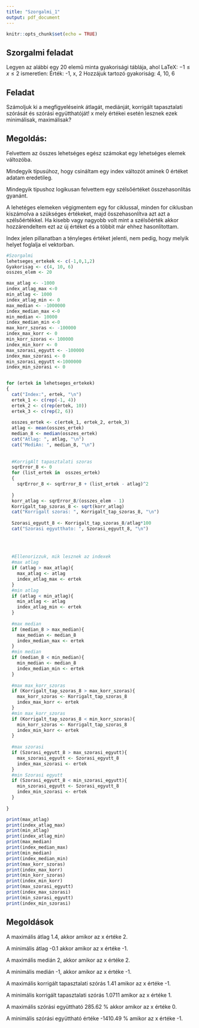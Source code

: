 ```yaml
---
title: "Szorgalmi_1"
output: pdf_document
---
```


```r
knitr::opts_chunk$set(echo = TRUE)
```


## Szorgalmi feladat
Legyen az alábbi egy 20 elemű minta gyakorisági táblája, ahol LaTeX: $-1 \le x \le 2$ ismeretlen:
Érték: -1, x, 2
Hozzájuk tartozó gyakoriság: 4, 10, 6

## Feladat
Számoljuk ki a megfigyeléseink átlagát, mediánját, korrigált tapasztalati szórását és szórási együtthatóját! x mely értékei esetén lesznek ezek minimálisak, maximálisak?

## Megoldás:
Felvettem az összes lehetséges egész számokat egy lehetséges elemek változóba. 

Mindegyik típusúhoz, hogy csináltam egy index változót aminek 0 értéket adatam eredetileg.

Mindegyik típushoz  logikusan felvettem egy szélsőértéket összehasonlítás gyanánt.

A lehetéges elemeken végigmentem egy for ciklussal, minden for ciklusban kiszámolva a szükséges értékeket, majd összehasonlítva azt azt a szélsőértékkel. Ha kisebb vagy nagyobb volt mint a szélsőérték akkor hozzárendeltem ezt az új értéket és a többit már ehhez hasonlítottam.

Index jelen pillanatban a tényleges értéket jelenti, nem pedig, hogy melyik helyet foglalja el vektorban.



```r
#Szorgalmi
lehetseges_ertekek <- c(-1,0,1,2)
Gyakorisag <- c(4, 10, 6)
osszes_elem <- 20

max_atlag <- -1000
index_atlag_max <-0
min_atlag <- 1000
index_atlag_min <- 0
max_median <- -1000000
index_median_max <-0
min_median <- 10000
index_median_min <-0
max_korr_szoras <- -100000
index_max_korr <- 0
min_korr_szoras <- 100000
index_min_korr <- 0
max_szorasi_egyutt <- -100000
index_max_szorasi <- 0
min_szorasi_egyutt <-1000000
index_min_szorasi <- 0


for (ertek in lehetseges_ertekek)
{
  cat("Index:", ertek, "\n")
  ertek_1 <- c(rep(-1, 4))
  ertek_2 <- c(rep(ertek, 10))
  ertek_3 <- c(rep(2, 6))
  
  osszes_ertek <- c(ertek_1, ertek_2, ertek_3)
  atlag <- mean(osszes_ertek)
  median_8 <- median(osszes_ertek)
  cat("Atlag: ", atlag, "\n")
  cat("MediAn: ", median_8, "\n")
  
  
  #KorrigAlt tapasztalati szoras
  sqrError_8 <- 0
  for (list_ertek in  osszes_ertek)
  {
    sqrError_8 <- sqrError_8 + (list_ertek - atlag)^2
    
  }
  korr_atlag <- sqrError_8/(osszes_elem - 1)
  Korrigalt_tap_szoras_8 <- sqrt(korr_atlag)
  cat("Korrigalt szoras: ", Korrigalt_tap_szoras_8, "\n")
  
  Szorasi_egyutt_8 <- Korrigalt_tap_szoras_8/atlag*100
  cat("Szorasi egyutthato: ", Szorasi_egyutt_8, "\n")
  
  
  
  
  #Ellenorizzuk, mik lesznek az indexek
  #max atlag
  if (atlag > max_atlag){
    max_atlag <- atlag
    index_atlag_max <- ertek
  }
  #min atlag
  if (atlag < min_atlag){
    min_atlag <- atlag
    index_atlag_min <- ertek
  }
  
  #max median
  if (median_8 > max_median){
    max_median <- median_8
    index_median_max <- ertek
  }
  #min median
  if (median_8 < min_median){
    min_median <- median_8
    index_median_min <- ertek
  }
  
  #max max_korr_szoras
  if (Korrigalt_tap_szoras_8 > max_korr_szoras){
    max_korr_szoras <- Korrigalt_tap_szoras_8
    index_max_korr <- ertek
  }
  #min max_korr_szoras
  if (Korrigalt_tap_szoras_8 < min_korr_szoras){
    min_korr_szoras <- Korrigalt_tap_szoras_8
    index_min_korr <- ertek
  }
  
  #max szorasi
  if (Szorasi_egyutt_8 > max_szorasi_egyutt){
    max_szorasi_egyutt <- Szorasi_egyutt_8
    index_max_szorasi <- ertek
  }
  #min Szorasi egyutt
  if (Szorasi_egyutt_8 < min_szorasi_egyutt){
    min_szorasi_egyutt <- Szorasi_egyutt_8
    index_min_szorasi <- ertek
  }
  
}

print(max_atlag)
print(index_atlag_max)
print(min_atlag)
print(index_atlag_min)
print(max_median)
print(index_median_max)
print(min_median)
print(index_median_min)
print(max_korr_szoras)
print(index_max_korr)
print(min_korr_szoras)
print(index_min_korr)
print(max_szorasi_egyutt)
print(index_max_szorasi)
print(min_szorasi_egyutt)
print(index_min_szorasi)
```

## Megoldások
A maximális átlag 1.4, akkor amikor az x értéke 2.

A minimális átlag -0.1 akkor amikor az x értéke -1.

A maximális medián 2, akkor amikor az x értéke 2.

A minimális medián -1, akkor amikor az x értéke -1.

A maximális korrigált tapasztalati szórás 1.41 amikor az x 
értéke -1.

A minimális korrigált tapasztalati szórás 1.0711 amikor az x értéke 1.

A maximális szórási együttható 285.62 % akkor amikor az x értéke 0.

A minimális szórási együttható értéke -1410.49 % amikor az x értéke -1.

